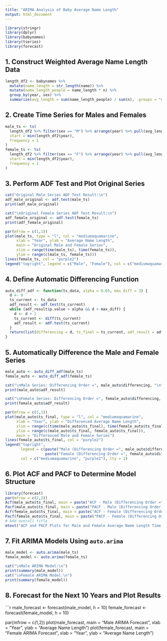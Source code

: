 ```yaml
---
title: "ARIMA Analysis of Baby Average Name Length"
output: html_document
---
```

```r
library(stringr)
library(dplyr)
library(babynames)
library(tseries)
library(forecast)
```

## 1. Construct Weighted Average Name Length Data
```r
length_df2 <- babynames %>%
  mutate(name_length = str_length(name)) %>%
  mutate(name_length_people = name_length * n) %>%
  group_by(year, sex) %>%
  summarize(avg_length = sum(name_length_people) / sum(n), .groups = "drop")
```

## 2. Create Time Series for Males and Females
```r
male_ts <- ts(
  length_df2 %>% filter(sex == "M") %>% arrange(year) %>% pull(avg_length),
  start = min(length_df2$year),
  frequency = 1
)
female_ts <- ts(
  length_df2 %>% filter(sex == "F") %>% arrange(year) %>% pull(avg_length),
  start = min(length_df2$year),
  frequency = 1
)
```

## 3. Perform ADF Test and Plot Original Series
```r
cat("Original Male Series ADF Test Result:\n")
adf_male_original <- adf.test(male_ts)
print(adf_male_original)

cat("\nOriginal Female Series ADF Test Result:\n")
adf_female_original <- adf.test(female_ts)
print(adf_female_original)
```

```r
par(mfrow = c(1,1))
plot(male_ts, type = "l", col = "mediumaquamarine",
     xlab = "Year", ylab = "Average Name Length",
     main = "Original Male and Female Series",
     xlim = range(time(male_ts), time(female_ts)),
     ylim = range(c(male_ts, female_ts)))
lines(female_ts, col = "purple2")
legend("topright", legend = c("Male", "Female"), col = c("mediumaquamarine", "purple2"), lty = 1)
```

## 4. Define Automatic Differencing Function
```r
auto_diff_adf <- function(ts_data, alpha = 0.05, max_diff = 3) {
  d <- 0
  ts_current <- ts_data
  adf_result <- adf.test(ts_current)
  while (adf_result$p.value > alpha && d < max_diff) {
    d <- d + 1
    ts_current <- diff(ts_current)
    adf_result <- adf.test(ts_current)
  }
  return(list(differencing = d, ts_final = ts_current, adf_result = adf_result))
}
```

## 5. Automatically Difference the Male and Female Series
```r
male_auto <- auto_diff_adf(male_ts)
female_auto <- auto_diff_adf(female_ts)

cat("\nMale Series: Differencing Order =", male_auto$differencing, "\n")
print(male_auto$adf_result)

cat("\nFemale Series: Differencing Order =", female_auto$differencing, "\n")
print(female_auto$adf_result)
```

```r
par(mfrow = c(1,1))
plot(male_auto$ts_final, type = "l", col = "mediumaquamarine",
     xlab = "Year", ylab = "Differenced Average Name Length",
     xlim = range(c(time(male_auto$ts_final), time(female_auto$ts_final))),
     ylim = range(c(male_auto$ts_final, female_auto$ts_final)),
     main = "Differenced Male and Female Series")
lines(female_auto$ts_final, col = "purple2")
legend("topright", 
       legend = c(paste("Male (Differencing Order =", male_auto$differencing, ")"),
                  paste("Female (Differencing Order =", female_auto$differencing, ")")),
       col = c("mediumaquamarine", "purple2"), lty = 1)
```

## 6. Plot ACF and PACF to Determine Model Structure
```r
library(forecast)
par(mfrow = c(2,2))
Acf(male_auto$ts_final, main = paste("ACF - Male (Differencing Order =", male_auto$differencing, ")"))
Pacf(male_auto$ts_final, main = paste("PACF - Male (Differencing Order =", male_auto$differencing, ")"))
Acf(female_auto$ts_final, main = paste("ACF - Female (Differencing Order =", female_auto$differencing, ")"))
Pacf(female_auto$ts_final, main = paste("PACF - Female (Differencing Order =", female_auto$differencing, ")"))
# Add overall title
mtext("ACF and PACF Plots for Male and Female Average Name Length Time Series", outer = TRUE, cex = 1, font = 2, line =-1)
```

## 7. Fit ARIMA Models Using `auto.arima`
```r
male_model <- auto.arima(male_ts)
female_model <- auto.arima(female_ts)

cat("\nMale ARIMA Model:\n")
print(summary(male_model))
cat("\nFemale ARIMA Model:\n")
print(summary(female_model))
```

## 8. Forecast for the Next 10 Years and Plot Results
```r
male_forecast <- forecast(male_model, h = 10)
female_forecast <- forecast(female_model, h = 10)

par(mfrow = c(1,2))
plot(male_forecast, main = "Male ARIMA Forecast", xlab = "Year", ylab = "Average Name Length")
plot(female_forecast, main = "Female ARIMA Forecast", xlab = "Year", ylab = "Average Name Length")
